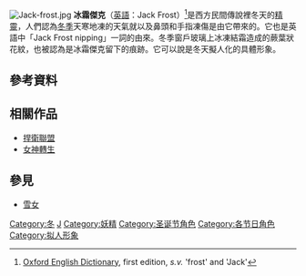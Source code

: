 {{expand|time=2013-05-03T06:52:42+00:00}}
[[Image:Jack-frost.jpg|thumb]]
'''冰霜傑克'''（[[英語|英語]]：Jack Frost）<ref>[[Oxford_English_Dictionary|Oxford English Dictionary]], first edition, ''s.v.'' 'frost' and 'Jack'</ref>是西方民間傳說裡冬天的[[精靈|精靈]]，人們認為[[冬季|冬季]]天寒地凍的天氣就以及鼻頭和手指凍傷是由它帶來的。它也是英語中「Jack Frost nipping」一詞的由來。冬季窗戶玻璃上冰凍結霜造成的蕨葉狀花紋，也被認為是冰霜傑克留下的痕跡。它可以說是冬天擬人化的具體形象。

== 參考資料 ==
{{reflist}}
== 相關作品 ==
* [[捍衛聯盟|捍衛聯盟]]
* [[女神轉生|女神轉生]]

== 參見 ==
* [[雪女|雪女]]

[[Category:冬|Category:冬]]
[[Category:虛構冰能力者|J]]
[[Category:妖精|Category:妖精]]
[[Category:圣诞节角色|Category:圣诞节角色]]
[[Category:各节日角色|Category:各节日角色]]
[[Category:拟人形象|Category:拟人形象]]